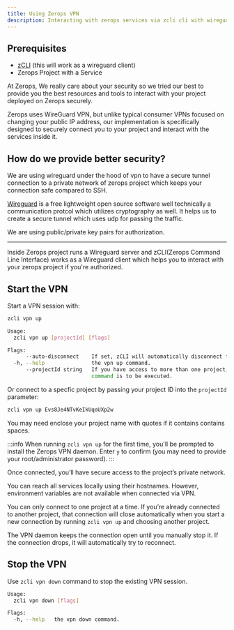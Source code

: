 ```yaml
---
title: Using Zerops VPN
description: Interacting with zerops services via zcli cli with wireguard vpn.
---
```


## Prerequisites

- [zCLI](/references/cli) (this will work as a wireguard client)
- Zerops Project with a Service

At Zerops, We really care about your security so we tried our best to provide you
the best resources and tools to interact with your project deployed on Zerops securely.

Zerops uses WireGuard VPN, but unlike typical consumer VPNs focused on changing
your public IP address, our implementation is specifically designed to securely connect you
to your project and interact with the services inside it.

## How do we provide better security?

We are using wireguard under the hood of vpn to have a secure tunnel connection
to a private network of zerops project which keeps your connection safe compared to SSH.

[Wireguard](https://wireguard.com/) is a free lightweight open source software well technically a communication protcol
which utilizes cryptography as well. It helps us to create a secure tunnel which uses udp for
passing the traffic.

We are using public/private key pairs for authorization.

--------

Inside Zerops project runs a Wireguard server and zCLI(Zerops Command Line Interface) works as
a Wireguard client which helps you to interact with your zerops project if you're authorized.

## Start the VPN

Start a VPN session with:

```sh
zcli vpn up
```

```sh title="bash"
Usage:
  zcli vpn up [projectId] [flags]

Flags:
      --auto-disconnect    If set, zCLI will automatically disconnect from the VPN if it is already connected.
  -h, --help               the vpn up command.
      --projectId string   If you have access to more than one project, you must specify the project ID for which the
                           command is to be executed.
```

Or connect to a specfic project by passing your project ID into the `projectId` parameter:

```sh
zcli vpn up Evs8Je4NTvKeIkUqoUXp2w
```

You may need enclose your project name with quotes if it contains contains spaces.

:::info
When running `zcli vpn up` for the first time, you'll be prompted to install the Zerops VPN daemon. Enter `y` to confirm (you may need to provide your root/administrator password).
:::

Once connected, you’ll have secure access to the project’s private network.

You can reach all services locally using their hostnames. However, environment variables are not available when connected via VPN.

You can only connect to one project at a time. If you’re already connected to another project, that connection will close automatically when you start a new connection by running `zcli vpn up` and choosing another project.

The VPN daemon keeps the connection open until you manually stop it. If the connection drops, it will automatically try to reconnect.

## Stop the VPN

Use `zcli vpn down` command to stop the existing VPN session.

```sh title="bash"
Usage:
  zcli vpn down [flags]

Flags:
  -h, --help   the vpn down command.
```
